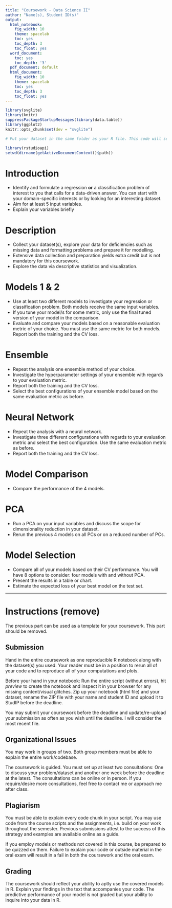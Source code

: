 ---
title: "Coursework - Data Science II"
author: "Name(s), Student ID(s)"
output:
  html_notebook:
    fig_width: 10
    theme: spacelab
    toc: yes
    toc_depth: 3
    toc_float: yes
  word_document:
    toc: yes
    toc_depth: '3'
  pdf_document: default
  html_document:
    fig_width: 10
    theme: spacelab
    toc: yes
    toc_depth: 3
    toc_float: yes
---

<script>
$(document).ready(function() {
  $items = $('div#TOC li');
  $items.each(function(idx) {
    num_ul = $(this).parentsUntil('#TOC').length;
    $(this).css({'text-indent': num_ul * 10, 'padding-left': 0});
  });

});
</script>

```{r setup, warning=FALSE, message=FALSE, echo=FALSE}
library(svglite)
library(knitr)
suppressPackageStartupMessages(library(data.table))
library(ggplot2)
knitr::opts_chunk$set(dev = "svglite")

# Put your dataset in the same folder as your R file. This code will set your working directory for this notebook to the folder where the R file is stored. This way I can rerun your code without modifications.

library(rstudioapi)
setwd(dirname(getActiveDocumentContext()$path))
```

# Introduction

- Identify and formulate a regression **or** a classification problem of interest to you that calls for a data-driven answer. You can start with your domain-specific interests or by looking for an interesting dataset. 
- Aim for at least 5 input variables.
- Explain your variables briefly

# Description

- Collect your dataset(s), explore your data for deficiencies such as missing data and formatting problems and prepare it for modelling. 
- Extensive data collection and preparation yields extra credit but is not mandatory for this coursework. 
- Explore the data via descriptive statistics and visualization.


# Models 1 & 2

- Use at least two different models to investigate your regression or classification problem. Both models receive the same input variables.
- If you tune your model/s for some metric, only use the final tuned version of your model in the comparison.
- Evaluate and compare your models based on a reasonable evaluation metric of your choice. You must use the same metric for both models. Report both the training and the CV loss. 

# Ensemble 

- Repeat the analysis one ensemble method of your choice. 
- Investigate the hyperparameter settings of your ensemble with regards to your evaluation metric. 
- Report both the training and the CV loss. 
- Select the best configurations of your ensemble model based on the same evaluation metric as before.

# Neural Network

- Repeat the analysis with a neural network. 
- Investigate three different configurations with regards to your evaluation metric and select the best configuration. Use the same evaluation metric as before.
- Report both the training and the CV loss. 

# Model Comparison

- Compare the performance of the 4 models.

# PCA

- Run a PCA on your input variables and discuss the scope for dimensionality reduction in your dataset.
- Rerun the previous 4 models on all PCs or on a reduced number of PCs.

# Model Selection

- Compare all of your models based on their CV performance. You will have 8 options to consider: four models with and without PCA.
- Present the results in a table or chart.
- Estimate the expected loss of your best model on the test set.

***

# Instructions (remove)

The previous part can be used as a template for your coursework. This part should be removed. 

## Submission

Hand in the entire coursework as one reproducible R notebook along with the dataset(s) you used. Your reader must be in a position to rerun all of your code and to reproduce all of your computations and plots. 

Before your hand in your notebook: Run the entire script (without errors), hit *preview* to create the notebook and inspect it in your browser for any missing content/visual glitches. Zip up your notebook (html file) and your dataset, rename the ZIP file with your name and student ID and upload it to StudIP before the deadline.

You may submit your coursework before the deadline and update/re-upload your submission as often as you wish until the deadline. I will consider the most recent file.

## Organizational Issues

You may work in groups of two. Both group members must be able to explain the entire work/codebase.

The coursework is guided. You must set up at least two consultations: One to discuss your problem/dataset and another one week before the deadline at the latest. The consultations can be online or in person. If you require/desire more consultations, feel free to contact me or approach me after class.

## Plagiarism

You must be able to explain every code chunk in your script. You may use code from the course scripts and the assignments, i.e. build on your work throughout the semester. Previous submissions attest to the success of this strategy and examples are available online as a guide. 

If you employ models or methods not covered in this course, be prepared to be quizzed on them. Failure to explain your code or outside material in the oral exam will result in a fail in both the coursework and the oral exam.

## Grading


The coursework should reflect your ability to aptly use the covered models in R. Explain your findings in the text that accompanies your code. The predictive performance of your model is not graded but your ability to inquire into your data in R.







